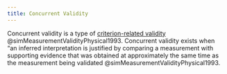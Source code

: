 ```yaml
---
title: Concurrent Validity
---
```


Concurrent validity is a type of [criterion-related validity]({{< var ref-validity.criterion-related >}}) @simMeasurementValidityPhysical1993.
Concurrent validity exists when "an inferred interpretation is justified by comparing a measurement with supporting evidence that was obtained at approximately the same time as the measurement being validated @simMeasurementValidityPhysical1993.